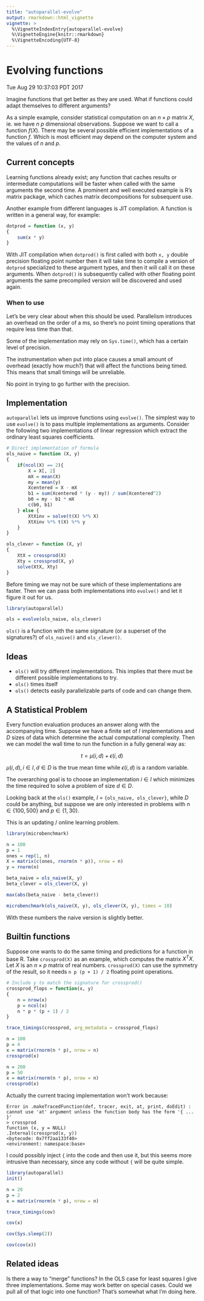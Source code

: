 ```yaml
---
title: "autoparallel-evolve"
output: rmarkdown::html_vignette
vignette: >
  %\VignetteIndexEntry{autoparallel-evolve}
  %\VignetteEngine{knitr::rmarkdown}
  %\VignetteEncoding{UTF-8}
---
```


# Evolving functions

Tue Aug 29 10:37:03 PDT 2017

Imagine functions that get better as they are used. 
What if functions could adapt themselves to different arguments?

As a simple example, consider statistical computation on an $n \times p$
matrix $X$, ie. we have $n$ $p$ dimensional observations. Suppose we want
to call a function $f(X)$. There may be several possible efficient
implementations of a function $f$. Which is most efficient may depend on the
computer system and the values of $n$ and $p$.


## Current concepts

Learning functions already
exist; any function that caches results or intermediate computations will
be faster when called with the same arguments the second time. A prominent
and well executed example is R's matrix package, which caches matrix
decompositions for subsequent use.

Another example from different languages is JIT compilation. A function
is written in a general way, for example:

```R
dotprod = function (x, y)
{
    sum(x * y)
}
```

With JIT compilation when `dotprod()` is first called with both `x, y`
double precision floating point number then it will take time to compile a
version of `dotprod` specialized to these argument types, and then it will
call it on these arguments. When `dotprod()` is subsequently called with other
floating point arguments the same precompiled version will be discovered
and used again.

### When to use

Let's be very clear about when this should be used. Parallelism introduces
an overhead on the order of a ms, so there's no point timing operations
that require less time than that.

Some of the implementation may rely on `Sys.time()`, which has
a certain level of precision.

The instrumentation when put into place causes a small amount of overhead
(exactly how much?) that will affect the functions being timed. This means
that small timings will be unreliable.

No point in trying to go further with the precision.

## Implementation

`autoparallel` lets us improve functions using `evolve()`. The simplest
way to use `evolve()` is to pass multiple implementations as arguments.
Consider the following two implementations of linear regression which
extract the ordinary least squares coefficients.

```R

# Direct implementation of formula
ols_naive = function (X, y)
{
    if(ncol(X) == 2){
        X = X[, 2]
        mX = mean(X)
        my = mean(y)
        Xcentered = X - mX
        b1 = sum(Xcentered * (y - my)) / sum(Xcentered^2)
        b0 = my - b1 * mX
        c(b0, b1)
    } else {
        XtXinv = solve(t(X) %*% X)
        XtXinv %*% t(X) %*% y
    }
}

ols_clever = function (X, y)
{
    XtX = crossprod(X)
    Xty = crossprod(X, y)
    solve(XtX, Xty)
}

```

Before timing we may not be sure which of these implementations are faster.
Then we can pass both implementations into `evolve()` and let it figure
it out for us.

```R

library(autoparallel)

ols = evolve(ols_naive, ols_clever)

```

`ols()` is a function with the same signature (or a superset of the
signatures?) of `ols_naive()` and `ols_clever()`. 

## Ideas

- `ols()` will try different implementations. This implies that there must
  be different possible implementations to try.
- `ols()` times itself
- `ols()` detects easily parallelizable parts of code and can change them.

## A Statistical Problem

Every function evaluation produces an answer along with the accompanying
time. Suppose we have a finite set of $I$ implementations and $D$
sizes of data which determine the actual computational complexity.
Then we can model the wall time to run the function in a fully general way as:

$$
    t = \mu(i, d) + \epsilon(i, d)
$$

$\mu(i, d), i \in I, d \in D$ is the true mean time while $\epsilon(i, d)$
is a random variable.

The overarching goal is to choose an implementation $i \in I$ which
minimizes the time required to solve a problem of size $d \in D$.

Looking back at the `ols()` example, $I$ = `{ols_naive, ols_clever}`, while
$D$ could be anything, but suppose we are only interested in problems with
$n \in \{ 100, 500 \}$ and $p \in \{1, 30\}$.

This is an updating / online learning problem.


```R

library(microbenchmark)

n = 100
p = 1
ones = rep(1, n)
X = matrix(c(ones, rnorm(n * p)), nrow = n)
y = rnorm(n)

beta_naive = ols_naive(X, y)
beta_clever = ols_clever(X, y)

max(abs(beta_naive - beta_clever))

microbenchmark(ols_naive(X, y), ols_clever(X, y), times = 10)

```

With these numbers the naive version is slightly better.


## Builtin functions

Suppose one wants to do the same timing and predictions for a function in
base R. Take `crossprod(X)` as an example, which computes the matrix $X^T
X$. Let $X$ is an $n \times p$ matrix of real numbers. `crossprod(X)` can
use the symmetry of the result, so it needs `n p (p + 1) / 2` floating
point operations.

```R

# Include y to match the signature for crossprod()
crossprod_flops = function(x, y)
{
    n = nrow(x)
    p = ncol(x)
    n * p * (p + 1) / 2
}

trace_timings(crossprod, arg_metadata = crossprod_flops)

n = 100
p = 4
x = matrix(rnorm(n * p), nrow = n)
crossprod(x)

n = 200
p = 50
x = matrix(rnorm(n * p), nrow = n)
crossprod(x)

```

Actually the current tracing implementation won't work because:

```
Error in .makeTracedFunction(def, tracer, exit, at, print, doEdit) :
cannot use 'at' argument unless the function body has the form '{ ... }'
> crossprod
function (x, y = NULL)
.Internal(crossprod(x, y))
<bytecode: 0x7ff2aa133f40>
<environment: namespace:base>
```

I could possibly inject `{` into the code and then use it, but this seems
more intrusive than necessary, since any code without `{` will be quite
simple.

```R

library(autoparallel)
init()

n = 20
p = 2
x = matrix(rnorm(n * p), nrow = n)

trace_timings(cov)

cov(x)

cov(Sys.sleep(2))

cov(cov(x))


```


## Related ideas

Is there a way to "merge" functions? In the OLS case for least squares I
give three implementations. Some may work better on special cases. Could we
pull all of that logic into one function? That's somewhat what I'm doing
here.
